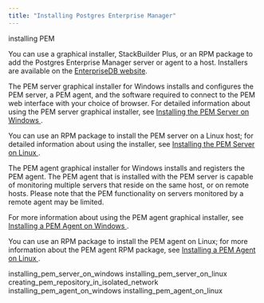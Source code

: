 ```yaml
---
title: "Installing Postgres Enterprise Manager"
---
```


<div id="installing_pem" class="registered_link"></div>


<div class="index">

installing PEM

</div>

You can use a graphical installer, StackBuilder Plus, or an RPM package to add the Postgres Enterprise Manager server or agent to a host. Installers are available on the [EnterpriseDB website](https://www.enterprisedb.com/download-postgres-enterprise-manager).

The PEM server graphical installer for Windows installs and configures the PEM server, a PEM agent, and the software required to connect to the PEM web interface with your choice of browser. For detailed information about using the PEM server graphical installer, see [Installing the PEM Server on Windows ](03_installing_postgres_enterprise_manager/01_installing_pem_server_on_windows#installing_pem_server_on_windows).

You can use an RPM package to install the PEM server on a Linux host; for detailed information about using the installer, see [Installing the PEM Server on Linux ](03_installing_postgres_enterprise_manager/02_installing_pem_server_on_linux#installing_pem_server_on_linux).

The PEM agent graphical installer for Windows installs and registers the PEM agent. The PEM agent that is installed with the PEM server is capable of monitoring multiple servers that reside on the same host, or on remote hosts. Please note that the PEM functionality on servers monitored by a remote agent may be limited.

For more information about using the PEM agent graphical installer, see [Installing a PEM Agent on Windows ](03_installing_postgres_enterprise_manager/04_installing_pem_agent_on_windows#installing_pem_agent_on_windows).

You can use an RPM package to install the PEM agent on Linux; for more information about the PEM agent RPM package, see [Installing a PEM Agent on Linux ](03_installing_postgres_enterprise_manager/05_installing_pem_agent_on_linux#installing_pem_agent_on_linux).

<div class="toctree" data-maxdepth="5">

installing_pem_server_on_windows installing_pem_server_on_linux creating_pem_repository_in_isolated_network installing_pem_agent_on_windows installing_pem_agent_on_linux

</div>
